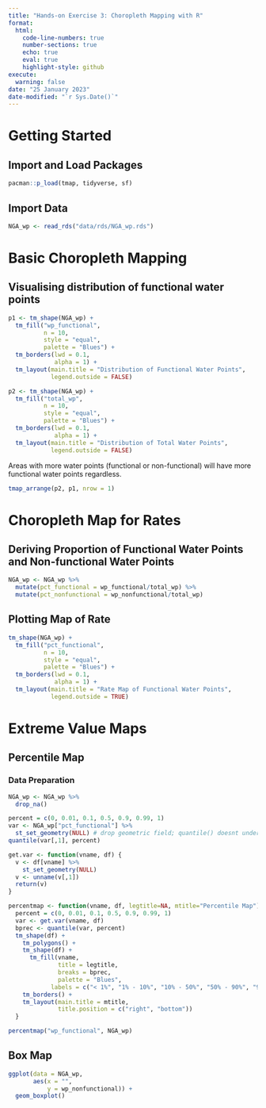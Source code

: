 ---
title: "Hands-on Exercise 3: Choropleth Mapping with R"
format: 
  html:
    code-line-numbers: true
    number-sections: true
    echo: true
    eval: true
    highlight-style: github
execute:
  warning: false
date: "25 January 2023"
date-modified: "`r Sys.Date()`"
---

# Getting Started

## Import and Load Packages

```{r}
pacman::p_load(tmap, tidyverse, sf)
```

## Import Data

```{r}
NGA_wp <- read_rds("data/rds/NGA_wp.rds")
```

# Basic Choropleth Mapping

## Visualising distribution of functional water points

```{r}
p1 <- tm_shape(NGA_wp) +
  tm_fill("wp_functional",
          n = 10,
          style = "equal",
          palette = "Blues") +
  tm_borders(lwd = 0.1,
             alpha = 1) +
  tm_layout(main.title = "Distribution of Functional Water Points",
            legend.outside = FALSE)
```

```{r}
p2 <- tm_shape(NGA_wp) +
  tm_fill("total_wp",
          n = 10,
          style = "equal",
          palette = "Blues") +
  tm_borders(lwd = 0.1,
             alpha = 1) +
  tm_layout(main.title = "Distribution of Total Water Points",
            legend.outside = FALSE)
```

Areas with more water points (functional or non-functional) will have more functional water points regardless.

```{r}
tmap_arrange(p2, p1, nrow = 1)
```

# Choropleth Map for Rates

## Deriving Proportion of Functional Water Points and Non-functional Water Points

```{r}
NGA_wp <- NGA_wp %>%
  mutate(pct_functional = wp_functional/total_wp) %>%
  mutate(pct_nonfunctional = wp_nonfunctional/total_wp)
```

## Plotting Map of Rate

```{r}
tm_shape(NGA_wp) +
  tm_fill("pct_functional",
          n = 10,
          style = "equal",
          palette = "Blues") +
  tm_borders(lwd = 0.1,
             alpha = 1) +
  tm_layout(main.title = "Rate Map of Functional Water Points",
            legend.outside = TRUE)
```

# Extreme Value Maps

## Percentile Map

### Data Preparation

```{r}
NGA_wp <- NGA_wp %>%
  drop_na()
```

```{r}
percent = c(0, 0.01, 0.1, 0.5, 0.9, 0.99, 1)
var <- NGA_wp["pct_functional"] %>%
  st_set_geometry(NULL) # drop geometric field; quantile() doesnt under geometric
quantile(var[,1], percent)
```

```{r}
get.var <- function(vname, df) {
  v <- df[vname] %>%
    st_set_geometry(NULL)
  v <- unname(v[,1])
  return(v)
}
```

```{r}
percentmap <- function(vname, df, legtitle=NA, mtitle="Percentile Map"){
  percent = c(0, 0.01, 0.1, 0.5, 0.9, 0.99, 1)
  var <- get.var(vname, df)
  bprec <- quantile(var, percent)
  tm_shape(df) +
    tm_polygons() +
    tm_shape(df) +
      tm_fill(vname,
              title = legtitle,
              breaks = bprec,
              palette = "Blues",
            labels = c("< 1%", "1% - 10%", "10% - 50%", "50% - 90%", "90% - 99%", "> 99%")) +
    tm_borders() +
    tm_layout(main.title = mtitle,
              title.position = c("right", "bottom"))
  }
```

```{r}
percentmap("wp_functional", NGA_wp)
```

## Box Map

```{r}
ggplot(data = NGA_wp,
       aes(x = "",
           y = wp_nonfunctional)) +
  geom_boxplot()
```
